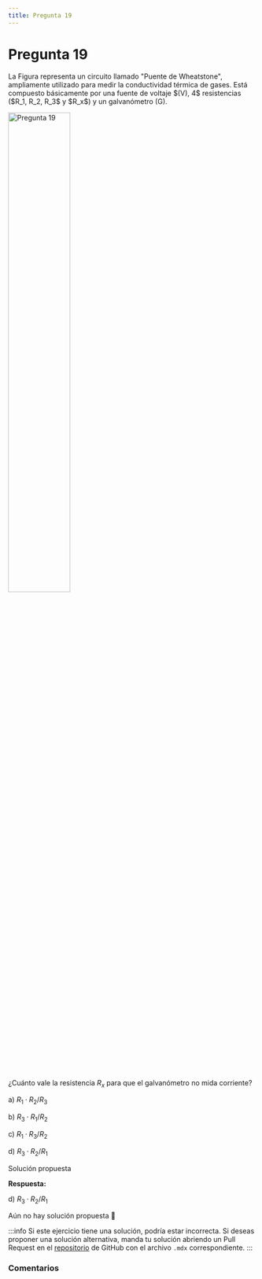 ```yaml
---
title: Pregunta 19
---
```



# Pregunta 19

<div className="exercise">
La Figura representa un circuito llamado "Puente de Wheatstone", ampliamente utilizado para medir la conductividad térmica de gases. Está compuesto básicamente por una fuente de voltaje $(V), 4$ resistencias ($R_1, R_2, R_3$ y $R_x$) y un galvanómetro (G).

<Image
  src="science/electromagnetism/exercises/2018-1/p19/image.png"
  alt="Pregunta 19"
  width="50%"
/>

¿Cuánto vale la resistencia $R_x$ para que el galvanómetro no mida corriente?

a) $R_1 \cdot R_2 / R_3$

b) $R_3 \cdot R_1 / R_2$

c) $R_1 \cdot R_3 / R_2$

d) $R_3 \cdot R_2 / R_1$
</div>

<MDXDetails>
<summary>Solución propuesta</summary>

<div className="exercise">

**Respuesta:**

d) $R_3 \cdot R_2 / R_1$

Aún no hay solución propuesta 🥲
</div>

:::info
Si este ejercicio tiene una solución, podría estar incorrecta. Si deseas proponer una solución alternativa, manda tu solución abriendo
un Pull Request en el [repositorio](https://github.com/crow-rojas/apuntes-fundamentals/pulls) de GitHub con el archivo
`.mdx` correspondiente.
:::

</MDXDetails>

### Comentarios

<Disqus
  url="https://crow-rojas.github.io/apuntes-fundamentals/docs/science/electromagnetism/exercises/2018-1/p19"
  identifier="docs/science/electromagnetism/exercises/2018-1/p19"
  title="2018-1 Electricidad y Magnetismo - Pregunta 19"
/>
